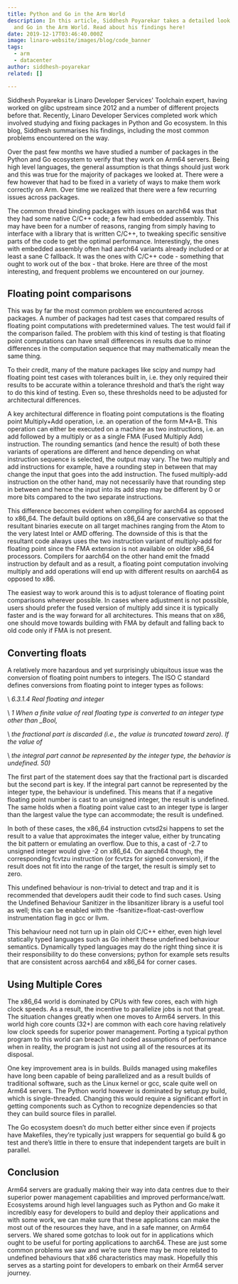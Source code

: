 ```yaml
---
title: Python and Go in the Arm World
description: In this article, Siddhesh Poyarekar takes a detailed look at Python
  and Go in the Arm World. Read about his findings here!
date: 2019-12-17T03:46:40.000Z
image: linaro-website/images/blog/code_banner
tags:
  - arm
  - datacenter
author: siddhesh-poyarekar
related: []

---
```


Siddhesh Poyarekar is Linaro Developer Services' Toolchain expert, having worked on glibc upstream since 2012 and a number of different projects before that. Recently, Linaro Developer Services completed work which involved studying and fixing packages in Python and Go ecosystem. In this blog, Siddhesh summarises his findings, including the most common problems encountered on the way.

Over the past few months we have studied a number of packages in the Python and Go ecosystem to verify that they work on Arm64 servers. Being high level languages, the general assumption is that things should just work and this was true for the majority of packages we looked at. There were a few however that had to be fixed in a variety of ways to make them work correctly on Arm. Over time we realized that there were a few recurring issues across packages.

The common thread binding packages with issues on aarch64 was that they had some native C/C++ code; a few had embedded assembly. This may have been for a number of reasons, ranging from simply having to interface with a library that is written C/C++, to tweaking specific sensitive parts of the code to get the optimal performance. Interestingly, the ones with embedded assembly often had aarch64 variants already included or at least a sane C fallback. It was the ones with C/C++ code - something that ought to work out of the box - that broke. Here are three of the most interesting, and frequent problems we encountered on our journey.

## Floating point comparisons

This was by far the most common problem we encountered across packages. A number of packages had test cases that compared results of floating point computations with predetermined values. The test would fail if the comparison failed. The problem with this kind of testing is that floating point computations can have small differences in results due to minor differences in the computation sequence that may mathematically mean the same thing.

To their credit, many of the mature packages like scipy and numpy had floating point test cases with tolerances built in, i.e. they only required their results to be accurate within a tolerance threshold and that’s the right way to do this kind of testing. Even so, these thresholds need to be adjusted for architectural differences.

A key architectural difference in floating point computations is the floating point Multiply+Add operation, i.e. an operation of the form M\*A+B. This operation can either be executed on a machine as two instructions, i.e. an add followed by a multiply or as a single FMA (Fused Multiply Add) instruction. The rounding semantics (and hence the result) of both these variants of operations are different and hence depending on what instruction sequence is selected, the output may vary. The two multiply and add instructions for example, have a rounding step in between that may change the input that goes into the add instruction. The fused multiply-add instruction on the other hand, may not necessarily have that rounding step in between and hence the input into its add step may be different by 0 or more bits compared to the two separate instructions.

This difference becomes evident when compiling for aarch64 as opposed to x86\_64. The default build options on x86\_64 are conservative so that the resultant binaries execute on all target machines ranging from the Atom to the very latest Intel or AMD offering. The downside of this is that the resultant code always uses the two instruction variant of multiply-add for floating point since the FMA extension is not available on older x86\_64 processors. Compilers for aarch64 on the other hand emit the fmadd instruction by default and as a result, a floating point computation involving multiply and add operations will end up with different results on aarch64 as opposed to x86.

The easiest way to work around this is to adjust tolerance of floating point comparisons wherever possible. In cases where adjustment is not possible, users should prefer the fused version of multiply add since it is typically faster and is the way forward for all architectures. This means that on x86, one should move towards building with FMA by default and falling back to old code only if FMA is not present.

## Converting floats

A relatively more hazardous and yet surprisingly ubiquitous issue was the conversion of floating point numbers to integers. The ISO C standard defines conversions from floating point to integer types as follows:

\ *6.3.1.4 Real floating and integer*

\ *1 When a finite value of real floating type is converted to an integer type other than \_Bool,*

\ *the fractional part is discarded (i.e., the value is truncated toward zero). If the value of*

\ *the integral part cannot be represented by the integer type, the behavior is undefined. 50)*

The first part of the statement does say that the fractional part is discarded but the second part is key. If the integral part cannot be represented by the integer type, the behaviour is undefined. This means that if a negative floating point number is cast to an unsigned integer, the result is undefined. The same holds when a floating point value cast to an integer type is larger than the largest value the type can accommodate; the result is undefined.

In both of these cases, the x86\_64 instruction cvtsd2si happens to set the result to a value that approximates the integer value, either by truncating the bit pattern or emulating an overflow. Due to this, a cast of -2.7 to unsigned integer would give -2 on x86\_64. On aarch64 though, the corresponding fcvtzu instruction (or fcvtzs for signed conversion), if the result does not fit into the range of the target, the result is simply set to zero.

This undefined behaviour is non-trivial to detect and trap and it is recommended that developers audit their code to find such cases. Using the Undefined Behaviour Sanitizer in the libsanitizer library is a useful tool as well; this can be enabled with the -fsanitize=float-cast-overflow instrumentation flag in gcc or llvm.

This behaviour need not turn up in plain old C/C++ either, even high level statically typed languages such as Go inherit these undefined behaviour semantics. Dynamically typed languages may do the right thing since it is their responsibility to do these conversions; python for example sets results that are consistent across aarch64 and x86\_64 for corner cases.

## Using Multiple Cores

The x86\_64 world is dominated by CPUs with few cores, each with high clock speeds. As a result, the incentive to parallelize jobs is not that great. The situation changes greatly when one moves to Arm64 servers. In this world high core counts (32+) are common with each core having relatively low clock speeds for superior power management. Porting a typical python program to this world can breach hard coded assumptions of performance when in reality, the program is just not using all of the resources at its disposal.

One key improvement area is in builds. Builds managed using makefiles have long been capable of being parallelized and as a result builds of traditional software, such as the Linux kernel or gcc, scale quite well on Arm64 servers. The Python world however is dominated by setup.py build, which is single-threaded. Changing this would require a significant effort in getting components such as Cython to recognize dependencies so that they can build source files in parallel.

The Go ecosystem doesn’t do much better either since even if projects have Makefiles, they’re typically just wrappers for sequential go build & go test and there’s little in there to ensure that independent targets are built in parallel.

## Conclusion

Arm64 servers are gradually making their way into data centres due to their superior power management capabilities and improved performance/watt. Ecosystems around high level languages such as Python and Go make it incredibly easy for developers to build and deploy their applications and with some work, we can make sure that these applications can make the most out of the resources they have, and in a safe manner, on Arm64 servers. We shared some gotchas to look out for in applications which ought to be useful for porting applications to aarch64. These are just some common problems we saw and we’re sure there may be more related to undefined behaviours that x86 characteristics may mask. Hopefully this serves as a starting point for developers to embark on their Arm64 server journey.
